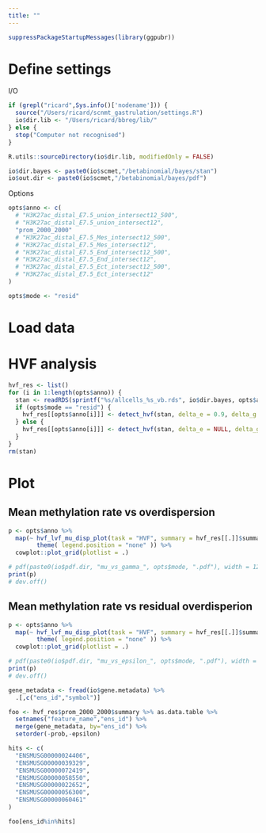 ```yaml
---
title: ""
---
```


```r
suppressPackageStartupMessages(library(ggpubr))
```

# Define settings

I/O
```r
if (grepl("ricard",Sys.info()['nodename'])) {
  source("/Users/ricard/scnmt_gastrulation/settings.R")
  io$dir.lib <- "/Users/ricard/bbreg/lib/"
} else {
  stop("Computer not recognised")
}

R.utils::sourceDirectory(io$dir.lib, modifiedOnly = FALSE)

io$dir.bayes <- paste0(io$scmet,"/betabinomial/bayes/stan")
io$out.dir <- paste0(io$scmet,"/betabinomial/bayes/pdf")
```


Options
```r
opts$anno <- c(
  # "H3K27ac_distal_E7.5_union_intersect12_500",
  # "H3K27ac_distal_E7.5_union_intersect12",
  "prom_2000_2000"
  # "H3K27ac_distal_E7.5_Mes_intersect12_500",
  # "H3K27ac_distal_E7.5_Mes_intersect12",
  # "H3K27ac_distal_E7.5_End_intersect12_500",
  # "H3K27ac_distal_E7.5_End_intersect12",
  # "H3K27ac_distal_E7.5_Ect_intersect12_500",
  # "H3K27ac_distal_E7.5_Ect_intersect12"
)

opts$mode <- "resid"
```

# Load data

<!-- Load pre-computed results -->
<!-- ```{r} -->
<!-- dt <- opts$anno %>% -->
<!--   map(~ fread(sprintf("%s/allcells_%s_vb.txt.gz",io$indir,.))) %>% -->
<!--   rbindlist  -->
<!-- ``` -->

# HVF analysis
```r
hvf_res <- list()
for (i in 1:length(opts$anno)) {
  stan <- readRDS(sprintf("%s/allcells_%s_vb.rds", io$dir.bayes, opts$anno[i]))
  if (opts$mode == "resid") {
    hvf_res[[opts$anno[i]]] <- detect_hvf(stan, delta_e = 0.9, delta_g = NULL, efdr = 0.1)
  } else {
    hvf_res[[opts$anno[i]]] <- detect_hvf(stan, delta_e = NULL, delta_g = 0.5, efdr = 0.1)
  }
}
rm(stan)
```

# Plot 

## Mean methylation rate vs overdispersion

```r
p <- opts$anno %>% 
  map(~ hvf_lvf_mu_disp_plot(task = "HVF", summary = hvf_res[[.]]$summary, var_id = "gamma", main = .) + 
        theme( legend.position = "none" )) %>% 
  cowplot::plot_grid(plotlist = .)

# pdf(paste0(io$pdf.dir, "mu_vs_gamma_", opts$mode, ".pdf"), width = 12, height = 4, useDingbats = FALSE)
print(p)
# dev.off()
```



## Mean methylation rate vs residual overdisperion
```r
p <- opts$anno %>% 
  map(~ hvf_lvf_mu_disp_plot(task = "HVF", summary = hvf_res[[.]]$summary, var_id = "epsilon", main = .) + 
        theme( legend.position = "none" )) %>% 
  cowplot::plot_grid(plotlist = .)

# pdf(paste0(io$pdf.dir, "mu_vs_epsilon_", opts$mode, ".pdf"), width = 12, height = 4, useDingbats = FALSE)
print(p)
# dev.off()
```

```r
gene_metadata <- fread(io$gene.metadata) %>% 
  .[,c("ens_id","symbol")]
```

```r
foo <- hvf_res$prom_2000_2000$summary %>% as.data.table %>%
  setnames("feature_name","ens_id") %>%
  merge(gene_metadata, by="ens_id") %>%
  setorder(-prob,-epsilon)

hits <- c(
  "ENSMUSG00000024406",
  "ENSMUSG00000039329",
  "ENSMUSG00000072419",
  "ENSMUSG00000058550",
  "ENSMUSG00000022652",
  "ENSMUSG00000056300",
  "ENSMUSG00000060461"
)

foo[ens_id%in%hits]
```

